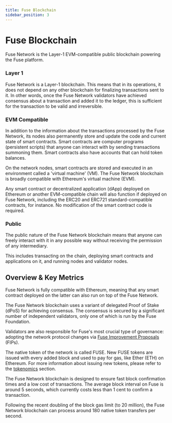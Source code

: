```yaml
---
title: Fuse Blockchain
sidebar_position: 3
---
```


# Fuse Blockchain

Fuse Network is the Layer-1 EVM-compatible public blockchain powering the Fuse platform. 

### Layer 1 

Fuse Network is a Layer-1 blockchain. This means that in its operations, it does not depend on any other blockchain for finalizing transactions sent to it. In other words, once the Fuse Network validators have achieved consensus about a transaction and added it to the ledger, this is sufficient for the transaction to be valid and irreversible.

### EVM Compatible

In addition to the information about the transactions processed by the Fuse Network, its nodes also permanently store and update the code and current state of smart contracts. Smart contracts are computer programs (persistent scripts) that anyone can interact with by sending transactions summoning them. Smart contracts also have accounts that can hold token balances.  

On the network nodes, smart contracts are stored and executed in an environment called a 'virtual machine' (VM). The Fuse Network blockchain is broadly compatible with Ethereum's virtual machine (EVM). 

Any smart contract or decentralized application (dApp) deployed on Ethereum or another EVM-compatible chain will also function if deployed on Fuse Network, including the ERC20 and ERC721 standard-compatible contracts, for instance. No modification of the smart contract code is required. 

### Public

The public nature of the Fuse Network blockchain means that anyone can freely interact with it in any possible way without receiving the permission of any intermediary. 

This includes transacting on the chain, deploying smart contracts and applications on it, and running nodes and validator nodes.

## Overview & Key Metrics

Fuse Network is fully compatible with Ethereum, meaning that any smart contract deployed on the latter can also run on top of the Fuse Network.

The Fuse Network blockchain uses a variant of delegated Proof of Stake (dPoS) for achieving consensus. The consensus is secured by a significant number of independent validators, only one of which is run by the Fuse Foundation.

Validators are also responsible for Fuse's most crucial type of governance: adopting the network protocol changes via [Fuse Improvement Proposals](fuse-governance-and-development/fips.mdx) (FIPs). 

The native token of the network is called FUSE. New FUSE tokens are issued with every added block and used to pay for gas, like Ether (ETH) on Ethereum. For more information about issuing new tokens, please refer to the [tokenomics](fuse-token.mdx#fuse-tokenomics) section.

The Fuse Network blockchain is designed to ensure fast block confirmation times and a low cost of transactions. The average block interval on Fuse is around 5 seconds, which currently costs less than 1 cent to confirm a transaction.

Following the recent doubling of the block gas limit (to 20 million), the Fuse Network blockchain can process around 180 native token transfers per second.
